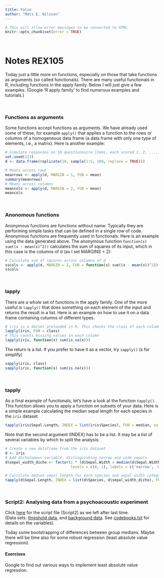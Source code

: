 ---
title: False
author: "Mats E. Nilsson"
---

```{r setup, cache = FALSE, echo = FALSE}
# THis will allow error messages to be converted to HTML
knitr::opts_chunk$set(error = TRUE)
```
\  
\


# Notes REX105
Today just a little more on functions, especially on those that take functions as 
arguments (so called functionals). There are many useful functionals in R, including 
functions in the apply family. Below I will just give a few examples. (Google 
'R apply family' to find numerous examples and tutorials.)

\  
\  

### Functions as arguments
Some functions accept functions as arguments. We have already used some of these, 
for example `apply()` that applies a function to the rows or columns 
of a homogeneous data frame (a data frame with only one type of elements, 
i.e., a matrix). Here is another example:

```{r}
# Simulate responses on 10 questionnaire items, each scored 1, 2, ..., 5
set.seed(123)
d <- data.frame(replicate(10, sample(1:5, 100, replace = TRUE)))

# Means across rows
meanrows <- apply(d, MARGIN = 1, FUN = mean) 
summary(meanrows)
# Means across columns
meancols <- apply(d, MARGIN = 2, FUN = mean) 
meancols
```

\  
\  

### Anonomous functions
Anonymous functions are functions without name. Typically they are performing 
simple tasks that can be defined in a single row of code. Anonymous functions are
frequently used in functionals. Here is an example using the data generated above. 
The anonymous function `function(x) sum((x - mean(x)^2))` calculates the sum of 
squares of its input, which in this case is the columns of d (as I set MARGINS = 2):
```{r}
# Calculate sum of squares across columns of d
sscols <- apply(d, MARGIN = 2, FUN = function(x) sum((x - mean(x))^2)) 
sscols
```

\  
\  

### lapply
There are a whole set of functions in the apply family. One of the more useful is 
`lapply()` that does something on each element of the input and returns the result 
in a list. Here is an example on how to use it on a data frame containing columns 
of different types.
```{r}
# iris is a datset preloaded in R. This checks the class of each column
lapply(iris, FUN = class)
# This counts missing values in each column
lapply(iris, function(x) sum(is.na(x)))
```
The return is a list. If you prefer to have it as a vector, try `sapply()`
(s for simplify)
```{r}
sapply(iris, class)
sapply(iris, function(x) sum(is.na(x)))
```

\  
\  

### tapply
As a final example of functionals, let's have a look at the function `tapply()`. 
This function allows you to apply a function on subsets of your data. Here is a 
simple example calculating the median sepal length for each species in the
`iris` dataset.
```{r}
tapply(iris$Sepal.Length, INDEX = list(iris$Species), FUN = median, na.rm = TRUE)
```
Note that the second argument (INDEX) has to be a list. It may be a list of several 
variables by which to split the analysis:
```{r}
# Create a new dataframe from the iris dataset
d <- iris
# Add dichotomous variable, distinguishing narrow and wide sepals.
d$sepal_width_dicho <- factor(1 * (d$Sepal.Width > median(d$Sepal.Width)), 
                              levels = c(0, 1), labels = c('narrow', 'wide'))

# Calculate median sepal length for each species and sepal width category
tapply(d$Sepal.Length, INDEX = list(d$Species, d$sepal_width_dicho), FUN = median)
```


\  
\  
\ 
\  




### Script2: Analysing data from a psychoacoustic experiment
Click
<a href="script2_4.R" target="_blank">here</a>
for the script file (Script2) as we left after last time.  
(Data sets:  <a href="./stat1/threshold_data.txt" target="_blank">threshold data</a>, and 
<a href="./stat1/background_data.txt" target="_blank">background data</a>. See 
<a href="./stat1/codebooks.txt" target="_blank">codebooks.txt</a>
for details on the variables).

Today some bootstrapping  of differences between group medians. Maybe there will 
be time also for some robust regression (least absolute value regression). 

#### Exercises
Google to find out various ways to implement least absolute value regression.  


\  
\  



